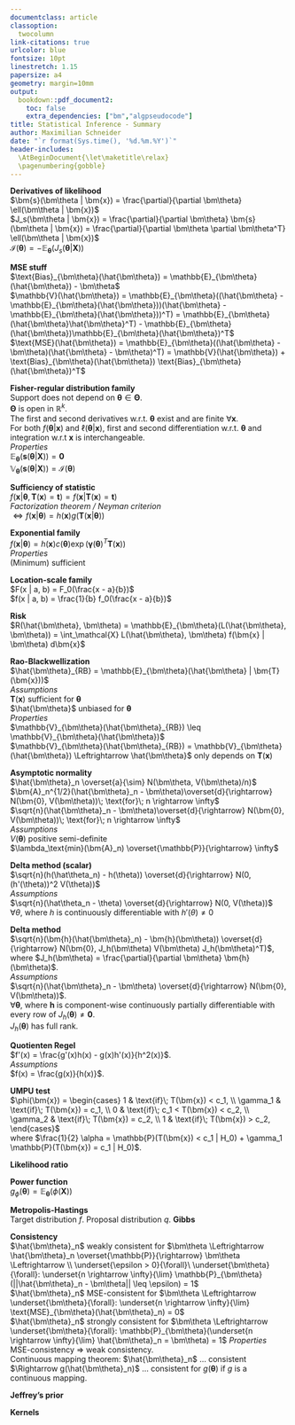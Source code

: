```yaml
---
documentclass: article
classoption:
  twocolumn
link-citations: true
urlcolor: blue
fontsize: 10pt
linestretch: 1.15
papersize: a4
geometry: margin=10mm
output:
  bookdown::pdf_document2:
    toc: false
    extra_dependencies: ["bm","algpseudocode"]
title: Statistical Inference - Summary
author: Maximilian Schneider
date: "`r format(Sys.time(), '%d.%m.%Y')`"
header-includes:
  \AtBeginDocument{\let\maketitle\relax}
  \pagenumbering{gobble}
---
```


**Derivatives of likelihood** \
$\bm{s}(\bm\theta | \bm{x}) = \frac{\partial}{\partial \bm\theta} \ell(\bm\theta | \bm{x})$ \
$J_s(\bm\theta | \bm{x}) = \frac{\partial}{\partial \bm\theta} \bm{s}(\bm\theta | \bm{x}) = \frac{\partial}{\partial \bm\theta \partial \bm\theta^T} \ell(\bm\theta | \bm{x})$ \
$\bm{\mathcal{I}}(\bm\theta) = -\mathbb{E}_{\bm\theta}(J_s(\bm\theta | \bm{X}))$

**MSE stuff** \
$\text{Bias}_{\bm\theta}(\hat{\bm\theta}) = \mathbb{E}_{\bm\theta}(\hat{\bm\theta}) - \bm\theta$ \
$\mathbb{V}(\hat{\bm\theta}) = \mathbb{E}_{\bm\theta}((\hat{\bm\theta} - \mathbb{E}_{\bm\theta}(\hat{\bm\theta}))(\hat{\bm\theta} - \mathbb{E}_{\bm\theta}(\hat{\bm\theta}))^T) = \mathbb{E}_{\bm\theta}(\hat{\bm\theta}\hat{\bm\theta}^T) - \mathbb{E}_{\bm\theta}(\hat{\bm\theta})\mathbb{E}_{\bm\theta}(\hat{\bm\theta})^T$ \
$\text{MSE}(\hat{\bm\theta}) = \mathbb{E}_{\bm\theta}((\hat{\bm\theta} - \bm\theta)(\hat{\bm\theta} - \bm\theta)^T) = \mathbb{V}(\hat{\bm\theta}) + \text{Bias}_{\bm\theta}(\hat{\bm\theta}) \text{Bias}_{\bm\theta}(\hat{\bm\theta})^T$

**Fisher-regular distribution family** \
Support does not depend on $\bm\theta \in \bm\Theta$. \
$\bm\Theta$ is open in $\mathbb{R}^k$. \
The first and second derivatives w.r.t. $\bm\theta$ exist and are finite $\forall \bm{x}$. \
For both $f(\bm\theta | \bm{x})$ and $\ell(\bm\theta | \bm{x})$, first and second differentiation w.r.t. $\bm\theta$ and integration w.r.t $\bm{x}$ is interchangeable. \
*Properties* \
$\mathbb{E}_{\bm\theta}(\bm{s}(\bm\theta | \bm{X})) = \bm{0}$ \
$\mathbb{V}_{\bm\theta}(\bm{s}(\bm\theta | \bm{X})) = \bm{\mathcal{I}}(\bm\theta)$

**Sufficiency of statistic** \
$f(\bm{x} | \bm\theta, \bm{T}(\bm{x}) = \bm{t}) = f(\bm{x} | \bm{T}(\bm{x}) = \bm{t})$ \
*Factorization theorem / Neyman criterion* \
$\Leftrightarrow f(\bm{x} | \bm\theta) = h(\bm{x})g(\bm{T}(\bm{x} | \bm\theta))$

**Exponential family** \
$f(\bm{x} | \bm\theta) = h(\bm{x}) c(\bm\theta) \exp(\bm\gamma(\bm\theta)^T\bm{T}(\bm{x}))$ \
*Properties* \
(Minimum) sufficient

**Location-scale family** \
$F(x | a, b) = F_0(\frac{x - a}{b})$ \
$f(x | a, b) = \frac{1}{b} f_0(\frac{x - a}{b})$

**Risk** \
$R(\hat{\bm\theta}, \bm\theta) = \mathbb{E}_{\bm\theta}(L(\hat{\bm\theta}, \bm\theta)) = \int_\mathcal{X} L(\hat{\bm\theta}, \bm\theta) f(\bm{x} | \bm\theta) d\bm{x}$

**Rao-Blackwellization** \
$\hat{\bm\theta}_{RB} = \mathbb{E}_{\bm\theta}(\hat{\bm\theta} | \bm{T}(\bm{x}))$ \
*Assumptions* \
$\bm{T}(\bm{x})$ sufficient for $\bm\theta$ \
$\hat{\bm\theta}$ unbiased for $\bm\theta$ \
*Properties* \
$\mathbb{V}_{\bm\theta}(\hat{\bm\theta}_{RB}) \leq \mathbb{V}_{\bm\theta}(\hat{\bm\theta})$ \
$\mathbb{V}_{\bm\theta}(\hat{\bm\theta}_{RB}) = \mathbb{V}_{\bm\theta}(\hat{\bm\theta}) \Leftrightarrow \hat{\bm\theta}$ only depends on $\bm{T}(\bm{x})$

**Asymptotic normality** \
$\hat{\bm\theta}_n \overset{a}{\sim} N(\bm\theta, V(\bm\theta)/n)$ \
$\bm{A}_n^{1/2}(\hat{\bm\theta}_n - \bm\theta)\overset{d}{\rightarrow} N(\bm{0}, V(\bm\theta))\; \text{for}\; n \rightarrow \infty$ \
$\sqrt{n}(\hat{\bm\theta}_n - \bm\theta)\overset{d}{\rightarrow} N(\bm{0}, V(\bm\theta))\; \text{for}\; n \rightarrow \infty$ \
*Assumptions* \
$V(\bm\theta)$ positive semi-definite \
$\lambda_\text{min}(\bm{A}_n) \overset{\mathbb{P}}{\rightarrow} \infty$

**Delta method (scalar)** \
$\sqrt{n}(h(\hat\theta_n) - h(\theta)) \overset{d}{\rightarrow} N(0, (h'(\theta))^2 V(\theta))$ \
*Assumptions* \
$\sqrt{n}(\hat\theta_n - \theta) \overset{d}{\rightarrow} N(0, V(\theta))$ \
$\forall \theta$, where $h$ is continuously differentiable with $h'(\theta) \neq 0$

**Delta method** \
$\sqrt{n}(\bm{h}(\hat{\bm\theta}_n) - \bm{h}(\bm\theta)) \overset{d}{\rightarrow} N(\bm{0}, J_h(\bm\theta) V(\bm\theta) J_h(\bm\theta)^T)$, \
where $J_h(\bm\theta) = \frac{\partial}{\partial \bm\theta} \bm{h}(\bm\theta)$. \
*Assumptions* \
$\sqrt{n}(\hat{\bm\theta}_n - \bm\theta) \overset{d}{\rightarrow} N(\bm{0}, V(\bm\theta))$. \
$\forall \bm\theta$, where $\bm{h}$ is component-wise continuously partially differentiable with every row of $J_h(\bm\theta) \neq \bm{0}$. \
$J_h(\bm\theta)$ has full rank.

**Quotienten Regel** \
$f'(x) = \frac{g'(x)h(x) - g(x)h'(x)}{h^2(x)}$. \
*Assumptions* \
$f(x) = \frac{g(x)}{h(x)}$. \

**UMPU test** \
$\phi(\bm{x}) =
   \begin{cases}
     1 & \text{if}\; T(\bm{x}) < c_1, \\
     \gamma_1 & \text{if}\; T(\bm{x}) = c_1, \\
     0 & \text{if}\; c_1 < T(\bm{x}) < c_2, \\
     \gamma_2 & \text{if}\; T(\bm{x}) = c_2, \\
     1 & \text{if}\; T(\bm{x}) > c_2,
   \end{cases}$ \
where $\frac{1}{2} \alpha = \mathbb{P}(T(\bm{x}) < c_1 | H_0) + \gamma_1 \mathbb{P}(T(\bm{x}) = c_1 | H_0)$.

**Likelihood ratio** \

**Power function** \
$g_\phi(\bm\theta) = \mathbb{E}_{\bm\theta}(\phi(\bm{X}))$

**Metropolis-Hastings** \
Target distribution $f$. Proposal distribution $q$.
\vspace{5px}
\hrule
\begin{algorithmic}
\State Choose starting value $\theta_0$.
\For{$t = 1,...,T$}
  \State Draw $\theta^*$ from $q_{\theta_{t-1}}$.
  \If{$\text{Ber}\left(p = \alpha(\theta_{t-1}, \theta_t)\right) = \min(\frac{f(\theta_t) q_{\theta_t}(\theta_{t-1})}{f(\theta_{t-1}) q_{\theta_{t-1}}(\theta_t)}, 1)$}
    \State $\theta_t \gets \theta^*$.
  \Else
    \State $\theta_t \gets \theta^{t-1}$.
  \EndIf
\EndFor \\
\Return $\theta_{B+1}, ..., \theta_T$, where $\theta_0, ..., \theta_B$ is burn-in phase.
\end{algorithmic}
\hrule

**Gibbs**
\vspace{5px}
\hrule
\begin{algorithmic}
\State Choose starting value $\bm\theta_0$.
\For{$t = 1,...,T$}
  \For{$k = 1,...,K$}
    \State Draw $\theta_{t,k}$ from $f(\theta_{t, k} | \bm\theta_{t, 1,...,k-1}, \bm\theta_{t-1, k+1,...,K})$.
  \EndFor
\EndFor \\
\Return $\bm\theta_{B+1}, ..., \bm\theta_T$, where $\bm\theta_0, ..., \bm\theta_B$ is burn-in phase.
\end{algorithmic}
\hrule

**Consistency** \
$\hat{\bm\theta}_n$ weakly consistent for $\bm\theta \Leftrightarrow \hat{\bm\theta}_n \overset{\mathbb{P}}{\rightarrow} \bm\theta \Leftrightarrow \\ \underset{\epsilon > 0}{\forall}\ \underset{\bm\theta}{\forall}: \underset{n \rightarrow \infty}{\lim} \mathbb{P}_{\bm\theta}(||\hat{\bm\theta}_n - \bm\theta|| \leq \epsilon) = 1$ \
$\hat{\bm\theta}_n$ MSE-consistent for $\bm\theta \Leftrightarrow \underset{\bm\theta}{\forall}: \underset{n \rightarrow \infty}{\lim} \text{MSE}_{\bm\theta}(\hat{\bm\theta}_n) = 0$ \
$\hat{\bm\theta}_n$ strongly consistent for $\bm\theta \Leftrightarrow \underset{\bm\theta}{\forall}: \mathbb{P}_{\bm\theta}(\underset{n \rightarrow \infty}{\lim} \hat{\bm\theta}_n = \bm\theta) = 1$
*Properties* \
MSE-consistency $\Rightarrow$ weak consistency. \
Continuous mapping theorem: $\hat{\bm\theta}_n$ ... consistent $\Rightarrow g(\hat{\bm\theta}_n)$ ... consistent for $g(\bm\theta)$ if $g$ is a continuous mapping.

**Jeffrey's prior** \

**Kernels**

